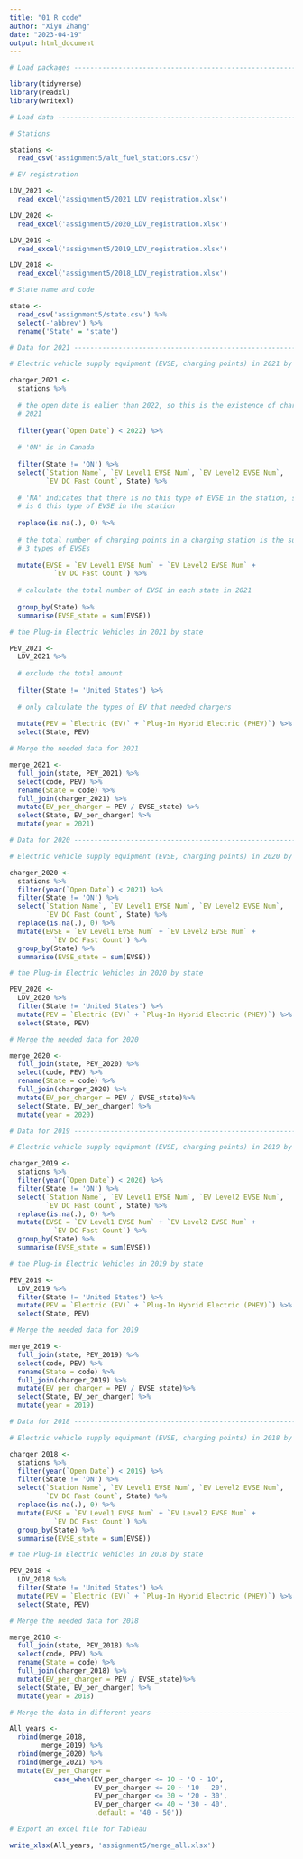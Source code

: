 ```yaml
---
title: "01 R code"
author: "Xiyu Zhang"
date: "2023-04-19"
output: html_document
---
```


```r

# Load packages -----------------------------------------------------------

library(tidyverse)
library(readxl)
library(writexl)

# Load data ---------------------------------------------------------------

# Stations

stations <-
  read_csv('assignment5/alt_fuel_stations.csv')

# EV registration

LDV_2021 <-
  read_excel('assignment5/2021_LDV_registration.xlsx')

LDV_2020 <-
  read_excel('assignment5/2020_LDV_registration.xlsx')

LDV_2019 <-
  read_excel('assignment5/2019_LDV_registration.xlsx')

LDV_2018 <-
  read_excel('assignment5/2018_LDV_registration.xlsx')

# State name and code

state <-
  read_csv('assignment5/state.csv') %>% 
  select(-'abbrev') %>% 
  rename('State' = 'state')

# Data for 2021 ----------------------------------------------------------

# Electric vehicle supply equipment (EVSE, charging points) in 2021 by state

charger_2021 <-
  stations %>% 
  
  # the open date is ealier than 2022, so this is the existence of chargers in 
  # 2021
  
  filter(year(`Open Date`) < 2022) %>% 
  
  # 'ON' is in Canada
  
  filter(State != 'ON') %>% 
  select(`Station Name`, `EV Level1 EVSE Num`, `EV Level2 EVSE Num`,
         `EV DC Fast Count`, State) %>% 
  
  # 'NA' indicates that there is no this type of EVSE in the station, so there
  # is 0 this type of EVSE in the station
  
  replace(is.na(.), 0) %>% 
  
  # the total number of charging points in a charging station is the sum of 
  # 3 types of EVSEs
  
  mutate(EVSE = `EV Level1 EVSE Num` + `EV Level2 EVSE Num` + 
           `EV DC Fast Count`) %>% 
  
  # calculate the total number of EVSE in each state in 2021
  
  group_by(State) %>% 
  summarise(EVSE_state = sum(EVSE))

# the Plug-in Electric Vehicles in 2021 by state

PEV_2021 <-
  LDV_2021 %>% 
  
  # exclude the total amount
  
  filter(State != 'United States') %>% 
  
  # only calculate the types of EV that needed chargers
  
  mutate(PEV = `Electric (EV)` + `Plug-In Hybrid Electric (PHEV)`) %>% 
  select(State, PEV)

# Merge the needed data for 2021

merge_2021 <-
  full_join(state, PEV_2021) %>% 
  select(code, PEV) %>% 
  rename(State = code) %>% 
  full_join(charger_2021) %>% 
  mutate(EV_per_charger = PEV / EVSE_state) %>% 
  select(State, EV_per_charger) %>% 
  mutate(year = 2021)

# Data for 2020 -----------------------------------------------------------

# Electric vehicle supply equipment (EVSE, charging points) in 2020 by state

charger_2020 <-
  stations %>% 
  filter(year(`Open Date`) < 2021) %>% 
  filter(State != 'ON') %>% 
  select(`Station Name`, `EV Level1 EVSE Num`, `EV Level2 EVSE Num`,
         `EV DC Fast Count`, State) %>% 
  replace(is.na(.), 0) %>% 
  mutate(EVSE = `EV Level1 EVSE Num` + `EV Level2 EVSE Num` + 
           `EV DC Fast Count`) %>% 
  group_by(State) %>% 
  summarise(EVSE_state = sum(EVSE))

# the Plug-in Electric Vehicles in 2020 by state

PEV_2020 <-
  LDV_2020 %>% 
  filter(State != 'United States') %>% 
  mutate(PEV = `Electric (EV)` + `Plug-In Hybrid Electric (PHEV)`) %>% 
  select(State, PEV)

# Merge the needed data for 2020

merge_2020 <-
  full_join(state, PEV_2020) %>% 
  select(code, PEV) %>% 
  rename(State = code) %>% 
  full_join(charger_2020) %>% 
  mutate(EV_per_charger = PEV / EVSE_state)%>% 
  select(State, EV_per_charger) %>% 
  mutate(year = 2020)

# Data for 2019 -----------------------------------------------------------

# Electric vehicle supply equipment (EVSE, charging points) in 2019 by state

charger_2019 <-
  stations %>% 
  filter(year(`Open Date`) < 2020) %>% 
  filter(State != 'ON') %>% 
  select(`Station Name`, `EV Level1 EVSE Num`, `EV Level2 EVSE Num`,
         `EV DC Fast Count`, State) %>% 
  replace(is.na(.), 0) %>% 
  mutate(EVSE = `EV Level1 EVSE Num` + `EV Level2 EVSE Num` + 
           `EV DC Fast Count`) %>% 
  group_by(State) %>% 
  summarise(EVSE_state = sum(EVSE))

# the Plug-in Electric Vehicles in 2019 by state

PEV_2019 <-
  LDV_2019 %>% 
  filter(State != 'United States') %>% 
  mutate(PEV = `Electric (EV)` + `Plug-In Hybrid Electric (PHEV)`) %>% 
  select(State, PEV)

# Merge the needed data for 2019

merge_2019 <-
  full_join(state, PEV_2019) %>% 
  select(code, PEV) %>% 
  rename(State = code) %>% 
  full_join(charger_2019) %>% 
  mutate(EV_per_charger = PEV / EVSE_state)%>% 
  select(State, EV_per_charger) %>% 
  mutate(year = 2019)

# Data for 2018 -----------------------------------------------------------

# Electric vehicle supply equipment (EVSE, charging points) in 2018 by state

charger_2018 <-
  stations %>% 
  filter(year(`Open Date`) < 2019) %>% 
  filter(State != 'ON') %>% 
  select(`Station Name`, `EV Level1 EVSE Num`, `EV Level2 EVSE Num`,
         `EV DC Fast Count`, State) %>% 
  replace(is.na(.), 0) %>% 
  mutate(EVSE = `EV Level1 EVSE Num` + `EV Level2 EVSE Num` + 
           `EV DC Fast Count`) %>% 
  group_by(State) %>% 
  summarise(EVSE_state = sum(EVSE))

# the Plug-in Electric Vehicles in 2018 by state

PEV_2018 <-
  LDV_2018 %>% 
  filter(State != 'United States') %>% 
  mutate(PEV = `Electric (EV)` + `Plug-In Hybrid Electric (PHEV)`) %>% 
  select(State, PEV)

# Merge the needed data for 2018

merge_2018 <-
  full_join(state, PEV_2018) %>% 
  select(code, PEV) %>% 
  rename(State = code) %>% 
  full_join(charger_2018) %>% 
  mutate(EV_per_charger = PEV / EVSE_state)%>% 
  select(State, EV_per_charger) %>% 
  mutate(year = 2018)

# Merge the data in different years ---------------------------------------

All_years <-
  rbind(merge_2018,
        merge_2019) %>% 
  rbind(merge_2020) %>% 
  rbind(merge_2021) %>% 
  mutate(EV_per_Charger = 
           case_when(EV_per_charger <= 10 ~ '0 - 10',
                     EV_per_charger <= 20 ~ '10 - 20',
                     EV_per_charger <= 30 ~ '20 - 30',
                     EV_per_charger <= 40 ~ '30 - 40',
                     .default = '40 - 50'))

# Export an excel file for Tableau

write_xlsx(All_years, 'assignment5/merge_all.xlsx')

```
